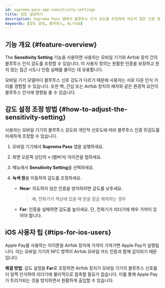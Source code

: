 ```yaml
---
id: suprema-pass-app-sensitivity-settings
title: 감도 설정하기
description: Suprema Pass 앱에서 블루투스 인식 감도를 조정하여 의도치 않은 인증 방지, 인식 거리 개선, Apple Pay 간섭 문제 해결 방법을 안내합니다.
keywords: [감도 설정, 블루투스, Airfob]
---
```



## 기능 개요 {#feature-overview}

The **Sensitivity Setting** 기능을 사용하면 사용자는 모바일 기기와 Airfob 장치 간의 블루투스 인식 감도를 조정할 수 있습니다. 이 사용자 정의는 원활한 인증을 보장하고 원치 않는 접근 시도나 인증 실패를 줄이는 데 유용합니다.

<CustomerNote />

모바일 기기 모델마다 블루투스 신호 강도가 다르기 때문에 사용자는 서로 다른 인식 거리를 경험할 수 있습니다. 또한 벽, 간섭 또는 Airfob 장치의 배치와 같은 환경적 요인이 블루투스 인식에 영향을 줄 수 있습니다.


## 감도 설정 조정 방법 {#how-to-adjust-the-sensitivity-setting}

사용자는 모바일 기기의 블루투스 강도와 개인적 선호도에 따라 블루투스 인증 민감도를 미세하게 조정할 수 있습니다.

1. 모바일 기기에서 **Suprema Pass** 앱을 실행하세요.

1. 화면 오른쪽 상단의 **≡** (햄버거) 아이콘을 탭하세요.

1. 메뉴에서 **Sensitivity Setting**을 선택하세요.

1. **녹색 원**을 이동하여 감도를 조정하세요.

   * **Near**: 의도하지 않은 인증을 방지하려면 감도를 낮추세요.

     > 예, 전화기가 책상에 있을 때 문을 잠금 해제하는 경우

   * **Far**: 인증을 실패하면 감도를 높이세요. 단, 전화기가 리더기에 매우 가까이 있어야 합니다.


## iOS 사용자 팁 {#tips-for-ios-users}

Apple Pay를 사용하는 아이폰을 Airfob 장치에 가까이 가져가면 Apple Pay가 실행됩니다. 이는 모바일 기기의 NFC 영역이 Airfob 모바일 카드 인증과 함께 감지되기 때문입니다.

**해결 방법**: 감도 설정을 **Far**로 조정하면 Airfob 장치가 모바일 기기의 블루투스 신호를 더 일찍 인식하여 리더기에 물리적으로 접촉할 필요가 없습니다. 이를 통해 Apple Pay가 트리거되는 것을 방지하면서 원활하게 출입할 수 있습니다.